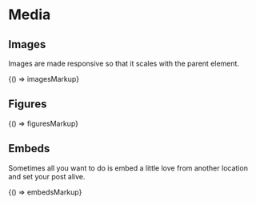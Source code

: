 
<Meta title="Base/Media" />

# Media

## Images

Images are made responsive so that it scales with the parent element.

<Canvas>
  <Story name="Images">{() => imagesMarkup}</Story>
</Canvas>

## Figures

<Canvas>
  <Story name="Figures">{() => figuresMarkup}</Story>
</Canvas>

## Embeds

Sometimes all you want to do is embed a little love from another location and set your post alive.

<Canvas>
  <Story name="Embeds">{() => embedsMarkup}</Story>
</Canvas>
